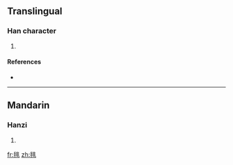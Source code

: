 ==Translingual==

===Han character===
{{Han char|rn=82|rad=毛|as=08|sn=12|four=|canj=竹山中一卜 (HULMY)}}

# {{defn|Han|sort=毛08}}

====References====
* {{Han ref|kx=0594.261|dkj=16884|hdz=31999.150|uh=6BF4|ud=27636}}

----

==Mandarin==

===Hanzi===
{{cmn-hanzi|pin=[[bī]] ([[bi1]]), [[sāi]] ([[sai1]])|wg=pi<sup>1</sup>, sai<sup>1</sup>}}

# {{defn|Mandarin}}

[[fr:毴]]
[[zh:毴]]